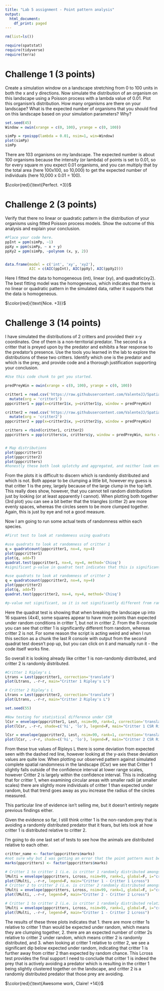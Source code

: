 ```yaml
---
title: "Lab 5 assignment - Point pattern analysis"
output:
  html_document:
    df_print: paged
---
```


```r
rm(list=ls())

require(spatstat)
require(tidyverse)
require(terra)
```


# Challenge 1 (3 points)

Create a simulation window on a landscape stretching from 0 to 100 units in both the x and y directions. Now simulate the distribution of an organism on this landscape using a Poisson process with a lambda value of 0.01. Plot this organism's distribution. How many organisms are there on your landscape? What is the expected number of organisms that you should find on this landscape based on your simulation parameters? Why?

```r
set.seed(45)
Window = owin(xrange = c(0, 100), yrange = c(0, 100))

simPp = rpoispp(lambda = 0.01, nsim=1, win=Window)
plot(simPp)
simPp
```

There are 103 organisms on my landscape. The expected number is about 100 organisms because the intensity (or lambda) of points is set to 0.01, so for every square m you expect 0.01 organisms, and you can multiply that by the total area (here 100x100, so 10,000) to get the expected number of individuals (here 10,000 x 0.01 = 100).

$\color{red}{\text{Perfect. +3}}$


# Challenge 2 (3 points)

Verify that there no linear or quadratic pattern in the distribution of your organisms using fitted Poisson process models. Show the outcome of this analysis and explain your conclusion.

```r
#Place your code here.
ppInt = ppm(simPp, ~1)
ppXy = ppm(simPp, ~ x + y)
ppXy2 = ppm(simPp, ~polynom (x, y, 2))


data.frame(model = c('int', 'xy', 'xy2'),
           AIC = c(AIC(ppInt), AIC(ppXy), AIC(ppXy2)))

```

Here I fitted the data to homogeneous (int), linear (xy), and quadratic(xy2). The best fitting model was the homogeneous, which indicates that there is no linear or quadratic pattern in the simulated data, rather it supports that the data is homogeneous.  

$\color{red}{\text{Nice. +3}}$



# Challenge 3 (14 points)

I have simulated the distributions of 2 critters and provided their x-y coordinates. One of them is a non-territorial predator. The second is a critter that is preyed upon by the predator and exhibits a fear response to the predator's presence. Use the tools you learned in the lab to explore the distributions of these two critters. Identify which one is the predator and which is the prey, and provide code and a thorough justification supporting your conclusion.


```r
#Use this code chunk to get you started.

predPreyWin = owin(xrange = c(0, 100), yrange = c(0, 100))

critter1 = read.csv('https://raw.githubusercontent.com/ValenteJJ/SpatialEcology/main/Week5/species1.csv') %>% 
  mutate(org = 'critter1')
pppcritter1 = ppp(x=critter1$x, y=critter1$y, window = predPreyWin)

critter2 = read.csv('https://raw.githubusercontent.com/ValenteJJ/SpatialEcology/main/Week5/species2.csv') %>% 
  mutate(org = 'critter2')
pppcritter2 = ppp(x=critter2$x, y=critter2$y, window = predPreyWin)

critters = rbind(critter1, critter2)
pppcritters = ppp(critters$x, critters$y, window = predPreyWin, marks = critters$org)


# Map distributions
plot(pppcritter1)
plot(pppcritter2)
plot(pppcritters)
#honestly these both look splotchy and aggregated, and neither look entirely random. My initial thought is that critter 1 is the prey, largely because of the large clump in the top left. 
```

From the plots it is difficult to discern which is randomly distributed and which is not. Both appear to be clumping a little bit, however my guess is that critter 1 is the prey, largely because of the large clump in the top left. This really does show, however, that you cannot tell random distributions just by looking (or at least apparently I cannot). When plotting both together (3rd plot) you can see a bit better that the triangles (critter 2) are more evenly spaces, whereas the circles seem to be more clumped together. Again, this is just by eye and not a good measure.

Now I am going to run some actual tests of randomness within each species. 


```r
#First test to look at randomness using quadrats

#use quadrats to look at randomness of critter 1
q = quadratcount(pppcritter1, nx=4, ny=4)
plot(pppcritter1)
plot(q, add=T)
quadrat.test(pppcritter1, nx=4, ny=4, method='Chisq')
#significant p-value in quadrat test indicates that this is significantly different from random. 

#use quadrats to look at randomness of critter 2
q = quadratcount(pppcritter2, nx=4, ny=4)
plot(pppcritter2)
plot(q, add=T)
quadrat.test(pppcritter2, nx=4, ny=4, method='Chisq')

#p-value not significant, so it is not significantly different from random

```

Here the quadrat test is showing that when breaking the landscape up into 16 squares (4x4), some squares appear to have more points than expected under random conditions in critter 1, but not in critter 2. From the R-console you can see that critter 1 is significantly different from random, whereas critter 2 is not. For some reason the script is acting weird and when I run this section as a chunk the last R console with output from the second quadrat test doesn't pop up, but you can click on it and manually run it - the code itself works fine.

So overall it is looking already like critter 1 is non-randomly distributed, and critter 2 is randomly distributed. 

```r

#Critter 1 Ripley's L
Ltrans = Lest(pppcritter1, correction='translate')
plot(Ltrans, .-r~r, main="Critter 1 Ripley's L")

# Critter 2 Ripley's L
Ltrans = Lest(pppcritter2, correction='translate')
plot(Ltrans, .-r~r, main="Critter 2 Ripley's L")

set.seed(55)

#Now testing for statistical difference under CSR
lCsr = envelope(pppcritter1, Lest, nsim=99, rank=1, correction='translate', global=F)
plot(lCsr, .-r~r, shade=c('hi', 'lo'), legend=F, main="Critter 1 CSR Ripley's L")

lCsr = envelope(pppcritter2, Lest, nsim=99, rank=1, correction='translate', global=F)
plot(lCsr, .-r~r, shade=c('hi', 'lo'), legend=F, main="Critter 2 CSR Ripley's L")
```
From these true values of Ripleys L there is some deviation from expected seen with the dashed red line, however looking at the y-axis these deviation values are quite low. When plotting our observed pattern against simulated complete spatial randomness in the landscape (lCsr) we see that Critter 1 slightly falls outside of the confidence interval at lower range scales, however Critter 2 is largely within the confidence interval. This is indicating that for critter 1, when examining circular areas with smaller radii (at smaller scales) there are slightly more individuals of critter 1 than expected under random, but that trend goes away as you increase the radius of the circles measured. 

This particular line of evidence isn't selling me, but it doesn't entirely negate previous findings either. 

Given the evidence so far, I still think critter 1 is the non-random prey that is avoiding a randomly distributed predator that it fears, but lets look at how critter 1 is distributed relative to critter 2. 

I'm going to do one last set of tests to see how the animals are distributed relative to each other. 

```r
critter_name <- factor(pppcritters$marks)
#not sure why but I was getting an error that the point pattern must be multitype and this works. Probs could also have run factor before coverting to ppobject and that would probably work
marks(pppcritters) <- factor(pppcritters$marks) 

# Critter 1 to critter 1 (i.e. is critter 1 randomly distributed amongst itself)
lMulti = envelope(pppcritters, Lcross, nsim=99, rank=1, global=F, i="critter1", j="critter1", simulate = expression(rlabel(pppcritters)))
plot(lMulti, .-r~r, legend=F, main="Critter 1 - Critter 1 Lcross")
# Critter 2 to critter 2 (i.e. is critter 2 randomly distributed amongst itself)
lMulti = envelope(pppcritters, Lcross, nsim=99, rank=1, global=F, i="critter2", j="critter2", simulate = expression(rlabel(pppcritters)))
plot(lMulti, .-r~r, legend=F, main="Critter 2 - Critter 2 Lcross")

# Critter 1 to critter 2 (i.e. is critter 1 randomly distributed relative to critter 2)
lMulti = envelope(pppcritters, Lcross, nsim=99, rank=1, global=F, i="critter1", j="critter2", simulate = expression(rlabel(pppcritters)))
plot(lMulti, .-r~r, legend=F, main="Critter 1 - Critter 2 Lcross")

```

The results of these three plots indicates that 1. there are more critter 1s relative to critter 1 than would be expected under random, which means they are clumping together, 2. there are an expected number of critter 2s relative to critter 2 under random, which means critter 2 is  randomly distributed, and 3. when looking at critter 1 relative to critter 2, we see a significant dip below expected under random, indicating that critter 1 is further away from critter 2 than expected by random chance. This Lcross test provides the final support I need to conclude that critter 1 is indeed the prey that is actively avoiding a predator which is resulting in the critter 1 being slightly clustered together on the landscape, and critter 2 is a randomly distributed predator that those prey are avoiding. 

$\color{red}{\text{Awesome work, Claire! +14}}$

